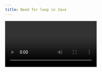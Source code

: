 ```yaml
---
title: Need for loop in Java
---
```


<Video id="mh3sTmXWMLE" />

<Steps>
  <Step>
    ## Why Do We Need Loops?

    * In programs, we often need to do the **same task repeatedly**.
    * Using only `if-else` is not suitable → it checks a condition only once.
    * Writing the same statement again and again is **cumbersome**.
  </Step>

  <Step>
    ## Example Without Loop

    ```java
    System.out.println("Hi");
    System.out.println("Hi");
    System.out.println("Hi");
    System.out.println("Hi");
    ```

    👉 Very repetitive and not efficient.
  </Step>

  <Step>
    ## Example With Loop

    ```java
    for (int i = 1; i <= 4; i++) {
        System.out.println("Hi");
    }
    ```

    👉 Much shorter and easier to maintain.
  </Step>

  <Step>
    ## Loops in Java

    Java provides **3 main types of loops**:

    1. **for loop** → repeat code a fixed number of times.
    2. **while loop** → repeat code while a condition is true.
    3. **do-while loop** → similar to while, but executes at least once.
  </Step>

  <Step>
    ## **Key Idea:**

    Loops make code **clean, efficient, and dynamic** → we can run tasks multiple times **programmatically** instead of manually repeating code.
  </Step>
</Steps>
